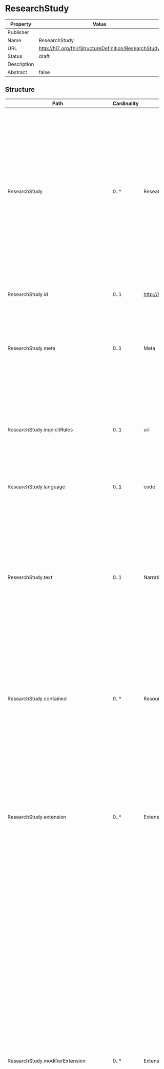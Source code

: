 
  # ResearchStudy

  
|Property|Value|
|---|---|
|Publisher||
|Name|ResearchStudy|
|URL|http://hl7.org/fhir/StructureDefinition/ResearchStudy|
|Status|draft|
|Description||
|Abstract|false|

   ## Structure

   | Path | Cardinality | Type | Description
  | ---- | ----------- | ---- | -------  
 | ResearchStudy | 0..* | ResearchStudy | A process where a researcher or organization plans and then executes a series of steps intended to increase the field of healthcare-related knowledge.  This includes studies of safety, efficacy, comparative effectiveness and other information about medications, devices, therapies and other interventional and investigative techniques.  A ResearchStudy involves the gathering of information about human or animal subjects. 
 | ResearchStudy.id | 0..1 | http://hl7.org/fhirpath/System.String | The logical id of the resource, as used in the URL for the resource. Once assigned, this value never changes. 
 | ResearchStudy.meta | 0..1 | Meta | The metadata about the resource. This is content that is maintained by the infrastructure. Changes to the content might not always be associated with version changes to the resource. 
 | ResearchStudy.implicitRules | 0..1 | uri | A reference to a set of rules that were followed when the resource was constructed, and which must be understood when processing the content. Often, this is a reference to an implementation guide that defines the special rules along with other profiles etc. 
 | ResearchStudy.language | 0..1 | code | The base language in which the resource is written. 
 | ResearchStudy.text | 0..1 | Narrative | A human-readable narrative that contains a summary of the resource and can be used to represent the content of the resource to a human. The narrative need not encode all the structured data, but is required to contain sufficient detail to make it "clinically safe" for a human to just read the narrative. Resource definitions may define what content should be represented in the narrative to ensure clinical safety. 
 | ResearchStudy.contained | 0..* | Resource | These resources do not have an independent existence apart from the resource that contains them - they cannot be identified independently, and nor can they have their own independent transaction scope. 
 | ResearchStudy.extension | 0..* | Extension | May be used to represent additional information that is not part of the basic definition of the resource. To make the use of extensions safe and manageable, there is a strict set of governance  applied to the definition and use of extensions. Though any implementer can define an extension, there is a set of requirements that SHALL be met as part of the definition of the extension. 
 | ResearchStudy.modifierExtension | 0..* | Extension | May be used to represent additional information that is not part of the basic definition of the resource and that modifies the understanding of the element that contains it and/or the understanding of the containing element's descendants. Usually modifier elements provide negation or qualification. To make the use of extensions safe and manageable, there is a strict set of governance applied to the definition and use of extensions. Though any implementer is allowed to define an extension, there is a set of requirements that SHALL be met as part of the definition of the extension. Applications processing a resource are required to check for modifier extensions.Modifier extensions SHALL NOT change the meaning of any elements on Resource or DomainResource (including cannot change the meaning of modifierExtension itself). 
 | ResearchStudy.identifier | 0..* | Identifier | Identifiers assigned to this research study by the sponsor or other systems. 
 | ResearchStudy.title | 0..1 | string | A short, descriptive user-friendly label for the study. 
 | ResearchStudy.protocol | 0..* | Reference | The set of steps expected to be performed as part of the execution of the study. 
 | ResearchStudy.partOf | 0..* | Reference | A larger research study of which this particular study is a component or step. 
 | ResearchStudy.status | 1..1 | code | The current state of the study. 
 | ResearchStudy.primaryPurposeType | 0..1 | CodeableConcept | The type of study based upon the intent of the study's activities. A classification of the intent of the study. 
 | ResearchStudy.phase | 0..1 | CodeableConcept | The stage in the progression of a therapy from initial experimental use in humans in clinical trials to post-market evaluation. 
 | ResearchStudy.category | 0..* | CodeableConcept | Codes categorizing the type of study such as investigational vs. observational, type of blinding, type of randomization, safety vs. efficacy, etc. 
 | ResearchStudy.focus | 0..* | CodeableConcept | The medication(s), food(s), therapy(ies), device(s) or other concerns or interventions that the study is seeking to gain more information about. 
 | ResearchStudy.condition | 0..* | CodeableConcept | The condition that is the focus of the study.  For example, In a study to examine risk factors for Lupus, might have as an inclusion criterion "healthy volunteer", but the target condition code would be a Lupus SNOMED code. 
 | ResearchStudy.contact | 0..* | ContactDetail | Contact details to assist a user in learning more about or engaging with the study. 
 | ResearchStudy.relatedArtifact | 0..* | RelatedArtifact | Citations, references and other related documents. 
 | ResearchStudy.keyword | 0..* | CodeableConcept | Key terms to aid in searching for or filtering the study. 
 | ResearchStudy.location | 0..* | CodeableConcept | Indicates a country, state or other region where the study is taking place. 
 | ResearchStudy.description | 0..1 | markdown | A full description of how the study is being conducted. 
 | ResearchStudy.enrollment | 0..* | Reference | Reference to a Group that defines the criteria for and quantity of subjects participating in the study.  E.g. " 200 female Europeans between the ages of 20 and 45 with early onset diabetes". 
 | ResearchStudy.period | 0..1 | Period | Identifies the start date and the expected (or actual, depending on status) end date for the study. 
 | ResearchStudy.sponsor | 0..1 | Reference | An organization that initiates the investigation and is legally responsible for the study. 
 | ResearchStudy.principalInvestigator | 0..1 | Reference | A researcher in a study who oversees multiple aspects of the study, such as concept development, protocol writing, protocol submission for IRB approval, participant recruitment, informed consent, data collection, analysis, interpretation and presentation. 
 | ResearchStudy.site | 0..* | Reference | A facility in which study activities are conducted. 
 | ResearchStudy.reasonStopped | 0..1 | CodeableConcept | A description and/or code explaining the premature termination of the study. 
 | ResearchStudy.note | 0..* | Annotation | Comments made about the study by the performer, subject or other participants. 
 | ResearchStudy.arm | 0..* | BackboneElement | Describes an expected sequence of events for one of the participants of a study.  E.g. Exposure to drug A, wash-out, exposure to drug B, wash-out, follow-up. 
 | ResearchStudy.arm.id | 0..1 | http://hl7.org/fhirpath/System.String | Unique id for the element within a resource (for internal references). This may be any string value that does not contain spaces. 
 | ResearchStudy.arm.extension | 0..* | Extension | May be used to represent additional information that is not part of the basic definition of the element. To make the use of extensions safe and manageable, there is a strict set of governance  applied to the definition and use of extensions. Though any implementer can define an extension, there is a set of requirements that SHALL be met as part of the definition of the extension. 
 | ResearchStudy.arm.modifierExtension | 0..* | Extension | May be used to represent additional information that is not part of the basic definition of the element and that modifies the understanding of the element in which it is contained and/or the understanding of the containing element's descendants. Usually modifier elements provide negation or qualification. To make the use of extensions safe and manageable, there is a strict set of governance applied to the definition and use of extensions. Though any implementer can define an extension, there is a set of requirements that SHALL be met as part of the definition of the extension. Applications processing a resource are required to check for modifier extensions.Modifier extensions SHALL NOT change the meaning of any elements on Resource or DomainResource (including cannot change the meaning of modifierExtension itself). 
 | ResearchStudy.arm.name | 1..1 | string | Unique, human-readable label for this arm of the study. 
 | ResearchStudy.arm.type | 0..1 | CodeableConcept | Categorization of study arm, e.g. experimental, active comparator, placebo comparater. 
 | ResearchStudy.arm.description | 0..1 | string | A succinct description of the path through the study that would be followed by a subject adhering to this arm. 
 | ResearchStudy.objective | 0..* | BackboneElement | A goal that the study is aiming to achieve in terms of a scientific question to be answered by the analysis of data collected during the study. 
 | ResearchStudy.objective.id | 0..1 | http://hl7.org/fhirpath/System.String | Unique id for the element within a resource (for internal references). This may be any string value that does not contain spaces. 
 | ResearchStudy.objective.extension | 0..* | Extension | May be used to represent additional information that is not part of the basic definition of the element. To make the use of extensions safe and manageable, there is a strict set of governance  applied to the definition and use of extensions. Though any implementer can define an extension, there is a set of requirements that SHALL be met as part of the definition of the extension. 
 | ResearchStudy.objective.modifierExtension | 0..* | Extension | May be used to represent additional information that is not part of the basic definition of the element and that modifies the understanding of the element in which it is contained and/or the understanding of the containing element's descendants. Usually modifier elements provide negation or qualification. To make the use of extensions safe and manageable, there is a strict set of governance applied to the definition and use of extensions. Though any implementer can define an extension, there is a set of requirements that SHALL be met as part of the definition of the extension. Applications processing a resource are required to check for modifier extensions.Modifier extensions SHALL NOT change the meaning of any elements on Resource or DomainResource (including cannot change the meaning of modifierExtension itself). 
 | ResearchStudy.objective.name | 0..1 | string | Unique, human-readable label for this objective of the study. 
 | ResearchStudy.objective.type | 0..1 | CodeableConcept | The kind of study objective. 

 ## Search Parameters

   | Name | Type | Description  | Expression 
    | ---- | ---- | ------- | ------  
 | _text | string | Search on the narrative of the resource |   
 | _content | string | Search on the entire content of the resource |   
 | _id | token | Logical id of this artifact | Resource.id  
 | _lastUpdated | date | When the resource version last changed | Resource.meta.lastUpdated  
 | _profile | uri | Profiles this resource claims to conform to | Resource.meta.profile  
 | _query | token | A custom search profile that describes a specific defined query operation |   
 | _security | token | Security Labels applied to this resource | Resource.meta.security  
 | _source | uri | Identifies where the resource comes from | Resource.meta.source  
 | _tag | token | Tags applied to this resource | Resource.meta.tag  
 | category | token | Classifications for the study | ResearchStudy.category  
 | date | date | When the study began and ended | ResearchStudy.period  
 | focus | token | Drugs, devices, etc. under study | ResearchStudy.focus  
 | identifier | token | Business Identifier for study | ResearchStudy.identifier  
 | keyword | token | Used to search for the study | ResearchStudy.keyword  
 | location | token | Geographic region(s) for study | ResearchStudy.location  
 | partof | reference | Part of larger study | ResearchStudy.partOf  
 | principalinvestigator | reference | Researcher who oversees multiple aspects of the study | ResearchStudy.principalInvestigator  
 | protocol | reference | Steps followed in executing study | ResearchStudy.protocol  
 | site | reference | Facility where study activities are conducted | ResearchStudy.site  
 | sponsor | reference | Organization that initiates and is legally responsible for the study | ResearchStudy.sponsor  
 | status | token | active / administratively-completed / approved / closed-to-accrual / closed-to-accrual-and-intervention / completed / disapproved / in-review / temporarily-closed-to-accrual / temporarily-closed-to-accrual-and-intervention / withdrawn | ResearchStudy.status  
 | title | string | Name for this study | ResearchStudy.title  
 | _iguhealth-version-seq | number | The version sequence of the resource | Resource.meta.extension.where(url='https://iguhealth.app/version-sequence').value  
 | _iguhealth-author | reference | The author of the resource | Resource.meta.extension.where(url='https://iguhealth.app/author').value  


